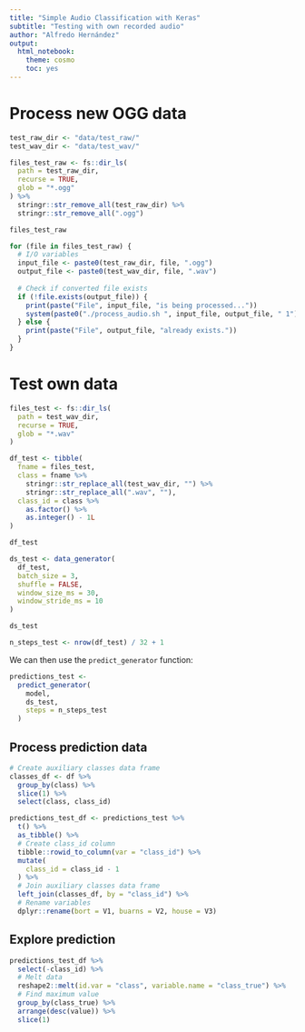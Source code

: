 ```yaml
---
title: "Simple Audio Classification with Keras"
subtitle: "Testing with own recorded audio"
author: "Alfredo Hernández"
output: 
  html_notebook: 
    theme: cosmo
    toc: yes
---
```


# Process new OGG data

```r
test_raw_dir <- "data/test_raw/"
test_wav_dir <- "data/test_wav/"

files_test_raw <- fs::dir_ls(
  path = test_raw_dir,
  recurse = TRUE,
  glob = "*.ogg"
) %>% 
  stringr::str_remove_all(test_raw_dir) %>% 
  stringr::str_remove_all(".ogg")

files_test_raw
```

```r
for (file in files_test_raw) {
  # I/O variables
  input_file <- paste0(test_raw_dir, file, ".ogg")
  output_file <- paste0(test_wav_dir, file, ".wav")
  
  # Check if converted file exists
  if (!file.exists(output_file)) {
    print(paste("File", input_file, "is being processed..."))
    system(paste0("./process_audio.sh ", input_file, output_file, " 1"))
  } else {
    print(paste("File", output_file, "already exists."))
  }
}
```


# Test own data

```r
files_test <- fs::dir_ls(
  path = test_wav_dir,
  recurse = TRUE,
  glob = "*.wav"
)

df_test <- tibble(
  fname = files_test,
  class = fname %>%
    stringr::str_replace_all(test_wav_dir, "") %>%
    stringr::str_replace_all(".wav", ""),
  class_id = class %>%
    as.factor() %>%
    as.integer() - 1L
)

df_test
```

```r
ds_test <- data_generator(
  df_test,
  batch_size = 3,
  shuffle = FALSE,
  window_size_ms = 30,
  window_stride_ms = 10
)

ds_test
```

```r
n_steps_test <- nrow(df_test) / 32 + 1
```

We can then use the `predict_generator` function:

```r
predictions_test <-
  predict_generator(
    model,
    ds_test,
    steps = n_steps_test
  )
```

## Process prediction data

```r
# Create auxiliary classes data frame
classes_df <- df %>%
  group_by(class) %>%
  slice(1) %>%
  select(class, class_id)
```


```r
predictions_test_df <- predictions_test %>%
  t() %>%
  as_tibble() %>%
  # Create class_id column
  tibble::rowid_to_column(var = "class_id") %>%
  mutate(
    class_id = class_id - 1
  ) %>%
  # Join auxiliary classes data frame
  left_join(classes_df, by = "class_id") %>%
  # Rename variables
  dplyr::rename(bort = V1, buarns = V2, house = V3)
```

## Explore prediction

```r
predictions_test_df %>%
  select(-class_id) %>%
  # Melt data
  reshape2::melt(id.var = "class", variable.name = "class_true") %>%
  # Find maximum value
  group_by(class_true) %>%
  arrange(desc(value)) %>%
  slice(1)
```


